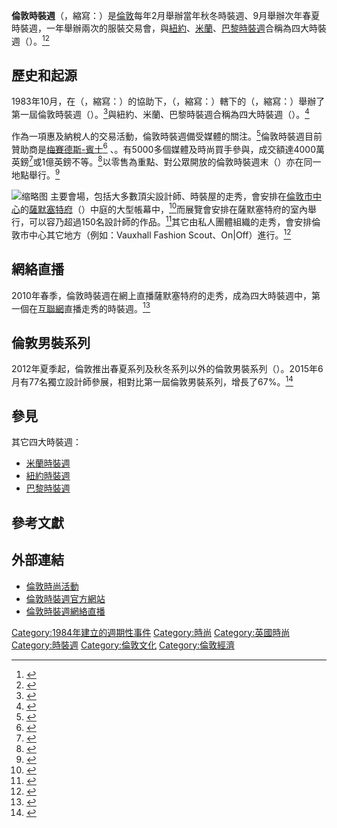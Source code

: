 {{Infobox recurring event
| name             = <!--Uses page name if omitted-->
| native_name      = London Fashion Week
| native_name_lang = 
| logo             =
| image            = LondonFashionWeekFeb2010.jpg
| image_size       = 
| caption          =
| genre            = [[時裝週|時裝週]]
| date             =
| frequency        = 每年兩次（2月、9月）
| location         = {{GBR}}[[倫敦|倫敦]]
| first            = 1983年10月<ref>{{cite news | url=http://www.crazyaboutmagazines.com/ourshop/prod_514225-The-Face-magazine-John-Lydon-cover-December-1983-Issue-44.html | title=crazyaboutmagazines | accessdate=2016-11-10 | work=The Face, December 1983, issue 44, page 44: "Eight For 84 – Identifying the best of Britain’s young designer talent". | location=London | first=David | last=Johnson | date=1983-12-01 | archive-date=2017-08-29 | archive-url=https://web.archive.org/web/20170829204036/http://www.crazyaboutmagazines.com/ourshop/prod_514225-The-Face-magazine-John-Lydon-cover-December-1983-Issue-44.html | dead-url=no }}</ref>
| founder_name     = 
| prev             = <!-- [[previous_event|previous event]] -->
| next             = <!-- [[next_event|next event]] -->
| participants     =
| attendance       = 5000多個媒體及時尚買手參與
| area             =
| budget           =
| patron           =
| organised        = {{link-en|商業、革新和技能部|Department for Business, Innovation and Skills}}協助<br/>{{link-en|倫敦發展署|London Development Agency}}轄下的{{link-en|英國時裝委員會|British Fashion Council}}
| people           =
| member           =
| website          = http://londonfashionweek.org/
| footnotes        =
}}

'''倫敦時裝週'''（{{lang-en|'''London Fashion Week'''}}，縮寫：{{lang|en|'''LFW'''}}）是[[倫敦|倫敦]]每年2月舉辦當年秋冬時裝週、9月舉辦次年春夏時裝週，一年舉辦兩次的服裝交易會，與[[紐約時裝週|紐約]]、[[米蘭時裝週|米蘭]]、[[巴黎時裝週|巴黎時裝週]]合稱為四大時裝週（{{lang-en|Big Four}}）。<ref>{{Cite book|url=https://books.google.com/books?id=H2xeBAAAQBAJ&pg=PA129|title=Fashion Journalism|last=Bradford|first=Julie|publisher=Routledge|year=2014|page=129|access-date=2016-11-21|archive-date=2016-01-01|archive-url=https://web.archive.org/web/20160101095821/https://books.google.com/books?id=H2xeBAAAQBAJ&pg=PA129|dead-url=no}}</ref><ref>{{Cite book|url=https://books.google.com/books?id=3XFMAQAAQBAJ&pg=PA115|title=The Fundamentals of Fashion Management|last=Dillon|first=Susan|publisher=A&C Black|year=2011|page=115|access-date=2016-11-21|archive-date=2016-01-01|archive-url=https://web.archive.org/web/20160101095821/https://books.google.com/books?id=3XFMAQAAQBAJ&pg=PA115|dead-url=no}}</ref>

== 歷史和起源 ==
1983年10月，在{{link-en|商業、革新和技能部|Department for Business, Innovation and Skills}}（{{lang-en|Department for Business, Innovation and Skills}}，縮寫：{{lang|en|BIS}}）的協助下，{{link-en|倫敦發展署|London Development Agency}}（{{lang-en|London Development Agency}}，縮寫：{{lang|en|LDA}}）轄下的{{link-en|英國時裝委員會|British Fashion Council}}（{{lang-en|British Fashion Council}}，縮寫：{{lang|en|BFC}}）舉辦了第一屆倫敦時裝週（{{lang-en|London Fashion Week}}）。<ref>{{Cite news|url=http://www.crazyaboutmagazines.com/ourshop/prod_514225-The-Face-magazine-John-Lydon-cover-December-1983-Issue-44.html|title=crazyaboutmagazines|last=Johnson|first=David|date=1983-12-01|work=The Face, December 1983, issue 44, page 44: "Eight For 84 – Identifying the best of Britain’s young designer talent".|accessdate=2016-11-10|location=London|archive-date=2017-08-29|archive-url=https://web.archive.org/web/20170829204036/http://www.crazyaboutmagazines.com/ourshop/prod_514225-The-Face-magazine-John-Lydon-cover-December-1983-Issue-44.html|dead-url=no}}</ref>與紐約、米蘭、巴黎時裝週合稱為四大時裝週（{{lang-en|Big Four}}）。<ref>{{Cite web|url=http://www.britishfashioncouncil.com/content.aspx?CategoryID=420|title=British Fashion Council website|accessdate=2010-03-10|archive-url=https://web.archive.org/web/20110708094732/http://www.britishfashioncouncil.com/content.aspx?CategoryID=420|archive-date=2011-07-08|dead-url=yes}}</ref>

作為一項惠及納稅人的交易活動，倫敦時裝週備受媒體的關注。<ref>{{Cite web|url=http://www.whatdotheyknow.com/request/london_fashion_week_biannual_upd#comment-7716|title=Agreement for Funding Relative to Creative Sector Support - Designer Fashion. Parties: LDA/BFC website|accessdate=2010-06-07|archive-date=2019-05-14|archive-url=https://web.archive.org/web/20190514123839/https://www.whatdotheyknow.com/request/london_fashion_week_biannual_upd#comment-7716|dead-url=no}}</ref>倫敦時裝週目前贊助商是[[梅賽德斯-賓士|梅賽德斯-賓士]]<ref>{{Cite web|url=http://voicesoffashion.co.uk/|title=London Fashion Week Official Sponsors|accessdate=28 August 2015|publisher=Voices of Fashion|archive-date=2020-11-12|archive-url=https://web.archive.org/web/20201112024752/https://voicesoffashion.co.uk/|dead-url=no}}</ref> 、{{link-de|TONI&GUY|Toni&Guy}}。有5000多個媒體及時尚買手參與，成交額達4000萬英鎊<ref>{{Cite web|url=http://www.londonfashionweek.co.uk/news_details.aspx?ID=86|title=Record Figures for London Fashion Week|accessdate=2010-03-10|author=Caroline Rush|work=Crush Communications|archive-url=https://web.archive.org/web/20110723153217/http://www.londonfashionweek.co.uk/news_details.aspx?ID=86|archive-date=2011-07-23|dead-url=yes}}</ref>或1億英鎊不等。<ref>{{Cite web|url=http://www.londonfashionweek.co.uk/uploads/documents/doc_1747.pdf|title=London Fashion Week factsheet|accessdate=2010-03-10|archive-url=https://web.archive.org/web/20110723153041/http://www.londonfashionweek.co.uk/uploads/documents/doc_1747.pdf|archive-date=2011-07-23|dead-url=yes}}</ref>以零售為重點、對公眾開放的倫敦時裝週末（{{lang|en|London Fashion Weekend}}）亦在同一地點舉行。<ref>{{Cite web|url=http://www.londonfashionweekend.co.uk/|title=London Fashion Weekend website|accessdate=2010-03-10|publisher=London Fashion Weekend|archive-url=https://web.archive.org/web/20130123064100/http://www.londonfashionweekend.co.uk/|archive-date=2013-01-23|dead-url=yes}}</ref>

[[File:Manisharora6.jpg|缩略图]]
主要會場，包括大多數頂尖設計師、時裝屋的走秀，會安排在[[倫敦市中心|倫敦市中心]]的[[萨默塞特府|薩默塞特府]]（{{lang|en|Somerset House}}）中庭的大型帳幕中，<ref>{{Cite web |url=http://www.thisislondon.co.uk/fashion/article-23746171-costelloe-is-head-and-shoulders-ahead-at-fashion-week.do |title=London Evening Standard article |accessdate=2010-03-10 |deadurl=yes |archiveurl=https://web.archive.org/web/20100415213741/http://www.thisislondon.co.uk/fashion/article-23746171-costelloe-is-head-and-shoulders-ahead-at-fashion-week.do |archivedate=2010-04-15 }}</ref>而展覽會安排在薩默塞特府的室內舉行，可以容乃超過150名設計師的作品。<ref>{{Cite web|url=http://www.londonfashionweek.co.uk/designers|title=Designers|accessdate=2010-03-10|publisher=London Fashion Week|archive-date=2020-11-30|archive-url=https://web.archive.org/web/20201130143048/https://londonfashionweek.co.uk/designers|dead-url=no}}</ref>其它由私人團體組織的走秀，會安排倫敦市中心其它地方（例如：Vauxhall Fashion Scout、On|Off）進行。<ref>{{Cite web |url=http://www.artslondonnews.co.uk/20100219-fashion-week-day-1-outside |title=Arts London website |accessdate=2010-03-10 |deadurl=yes |archiveurl=https://web.archive.org/web/20100224061034/http://www.artslondonnews.co.uk/20100219-fashion-week-day-1-outside |archivedate=2010-02-24 }}</ref>

== 網絡直播 ==
2010年春季，倫敦時裝週在網上直播薩默塞特府的走秀，成為四大時裝週中，第一個在[[互聯網|互聯網]]直播走秀的時裝週。<ref>{{Cite news|url=http://www.independent.co.uk/life-style/fashion/news/london-fashion-week-to-be-streamed-live-1904888.html|title=Independent newspaper article|last=Rice|first=Simon|date=2010-02-19|work=The Independent|accessdate=2010-03-10|location=London|archive-date=2019-04-18|archive-url=https://web.archive.org/web/20190418221334/https://www.independent.co.uk/life-style/fashion/news/london-fashion-week-to-be-streamed-live-1904888.html|dead-url=no}}</ref>

== 倫敦男裝系列 ==
2012年夏季起，倫敦推出春夏系列及秋冬系列以外的倫敦男裝系列（{{lang|en|London Collections: Men}}）。2015年6月有77名獨立設計師參展，相對比第一屆倫敦男裝系列，增長了67%。<ref>{{Cite news|url=http://www.telegraph.co.uk/luxury/mens-style/70664/london-collections-men-ss16-preview.html|title=LCM and London's menswear renaissance|last=Doig|first=Stephen|date=5 June 2015|newspaper=Telegraph|accessdate=28 August 2015|archive-date=2016-11-21|archive-url=https://web.archive.org/web/20161121171734/http://www.telegraph.co.uk/luxury/mens-style/70664/london-collections-men-ss16-preview.html|dead-url=no}}</ref>

== 參見 ==
其它四大時裝週：
* [[米蘭時裝週|米蘭時裝週]]
* [[纽约时装周|紐約時裝週]] 
* [[巴黎时装周|巴黎時裝週]]

== 參考文獻 ==
{{Reflist|3}}

== 外部連結 ==
{{commons category|London Fashion Week}}
* [http://lfff.co.uk/ 倫敦時尚活動] {{Wayback|url=http://lfff.co.uk/ |date=20171227132207 }}
* <span class="official-website"><span class="url">[http://www.londonfashionweek.co.uk/ 倫敦時裝週官方網站]{{Wayback|url=http://www.londonfashionweek.co.uk/ |date=19990422205206 }}</span></span><span class="official-website"></span>
* [http://www.londonfashionweeklive.com 倫敦時裝週網絡直播] {{Wayback|url=http://www.londonfashionweeklive.com/ |date=20201026015212 }}

{{Authority control}}

[[Category:1984年建立的週期性事件|Category:1984年建立的週期性事件]]
[[Category:時尚|Category:時尚]]
[[Category:英國時尚|Category:英國時尚]]
[[Category:時裝週|Category:時裝週]]
[[Category:倫敦文化|Category:倫敦文化]]
[[Category:倫敦經濟|Category:倫敦經濟]]